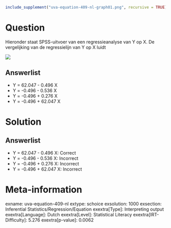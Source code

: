 ```r
include_supplement("uva-equation-409-nl-graph01.png", recursive = TRUE)
```

Question
========

Hieronder staat SPSS-uitvoer van een regressieanalyse van Y op X. De
vergelijking van de regressielijn van Y op X luidt

![](uva-equation-409-nl-graph01.png)

Answerlist
----------

* Y = 62.047 - 0.496 X
* Y = -0.496 - 0.536 X
* Y = -0.496 + 0.276 X
* Y = -0.496 + 62.047 X

Solution
========

Answerlist
----------

* Y = 62.047 - 0.496 X: Correct
* Y = -0.496 - 0.536 X: Incorrect
* Y = -0.496 + 0.276 X: Incorrect
* Y = -0.496 + 62.047 X: Incorrect

Meta-information
================
exname: uva-equation-409-nl
extype: schoice
exsolution: 1000
exsection: Inferential Statistics/Regression/Equation
exextra[Type]: Interpreting output
exextra[Language]: Dutch
exextra[Level]: Statistical Literacy
exextra[IRT-Difficulty]: 5.276
exextra[p-value]: 0.0062
